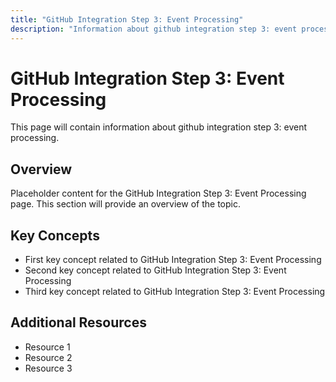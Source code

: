 ```yaml
---
title: "GitHub Integration Step 3: Event Processing"
description: "Information about github integration step 3: event processing"
---
```


# GitHub Integration Step 3: Event Processing

This page will contain information about github integration step 3: event processing.

## Overview

Placeholder content for the GitHub Integration Step 3: Event Processing page. This section will provide an overview of the topic.

## Key Concepts

- First key concept related to GitHub Integration Step 3: Event Processing
- Second key concept related to GitHub Integration Step 3: Event Processing
- Third key concept related to GitHub Integration Step 3: Event Processing

## Additional Resources

- Resource 1
- Resource 2
- Resource 3
